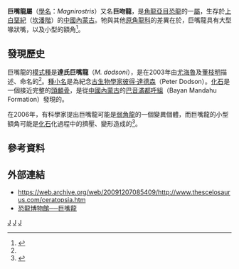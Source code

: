 {{Automatic Taxobox
| taxon = Magnirostris
| status = Fossil
| fossil_range = [[上白堊紀|上白堊紀]] {{fossil range|84|72}}
| image = MagnirostrisDodsoni(Skull)-PaleozoologicalMuseumOfChina-May23-08.jpg
| image_caption = 巨嘴龍的顱骨 - [[中國古動物館|中國古動物館]]
| authority = [[尤海魯|You]] & [[董枝明|Dong]], 2003 
| type_species = '''達氏巨嘴龍<br>''Magnirostris dodsoni'''''
| type_species_authority = You and Dong, 2003 
}}

'''巨嘴龍屬'''（[[學名|學名]]：''Magnirostris''）又名'''巨吻龍'''，是[[角龍亞目|角龍亞目]][[恐龍|恐龍]]的一[[屬|屬]]，生存於[[上白堊紀|上白堊紀]]（[[坎潘階|坎潘階]]）的[[中國|中國]][[內蒙古|內蒙古]]。牠與其他[[原角龍科|原角龍科]]的差異在於，巨嘴龍具有大型喙狀嘴，以及小型的額角<ref name=yd2003>{{cite journal|author=You H.-L. & Dong Zhiming|year=2003|title=A new protoceratopsid (Dinosauria: Neoceratopsia) from the Late Cretaceous of Inner Mongolia, China. |journal=Acta Geologica Sinica (English edition)|volume=77|pages=299–303}}</ref>。

==發現歷史==
巨嘴龍的[[模式種|模式種]]是'''達氏巨嘴龍'''（''M. dodsoni''），是在2003年由[[尤海魯|尤海魯]]及[[董枝明|董枝明]]描述、命名的<ref name=yd2003/>。[[種小名|種小名]]是為紀念[[古生物學家|古生物學家]][[彼得·達德森|彼得·達德森]]（Peter Dodson）。[[化石|化石]]是一個接近完整的[[頭顱骨|頭顱骨]]，是從[[中國|中國]][[內蒙古|內蒙古]]的[[巴音滿都呼組|巴音滿都呼組]]（Bayan Mandahu Formation）發現的。

在2006年，有科學家提出巨嘴龍可能是[[弱角龍|弱角龍]]的一個變異個體，而巨嘴龍的小型額角可能是[[化石|化石]]化過程中的擠壓、變形造成的<ref name=MN06>{{cite journal |last=Makovicky |first=Peter J. |coauthors=and Norell, Mark A. |year=2006 |title=''Yamaceratops dorngobiensis'', a new primitive ceratopsian (Dinosauria: Ornithischia) from the Cretaceous of Mongolia |journal=American Museum Novitates |volume=3530 |pages=1–42 |url=http://digitallibrary.amnh.org/dspace/bitstream/2246/5808/1/N3530.pdf |format=pdf |doi=10.1206/0003-0082(2006)3530[1:YDANPC]2.0.CO;2 |access-date=2009-12-17 |archive-date=2008-07-25 |archive-url=https://web.archive.org/web/20080725085459/http://digitallibrary.amnh.org/dspace/bitstream/2246/5808/1/N3530.pdf |dead-url=yes }}</ref>。

==參考資料==
{{reflist}}

==外部連結==
* https://web.archive.org/web/20091207085409/http://www.thescelosaurus.com/ceratopsia.htm
* [https://web.archive.org/web/20071109010456/http://www.dinosaur.net.cn/museum/Magnirostris.htm 恐龍博物館──巨嘴龍]
{{頭飾龍類|C.}}
{{Taxonbar|from=Q134395}}

[[Category:冠飾角龍類|J]]
[[Category:亞洲恐龍|J]]
[[Category:上白堊紀恐龍|J]]


{{Dinosaur-stub}}